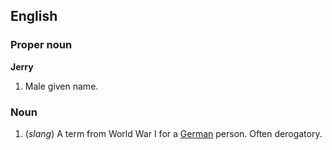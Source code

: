 ==English==

===Proper noun===
'''Jerry'''
#Male given name.

===Noun===
#(''slang'') A term from World War I for a [[German]] person.  Often derogatory.